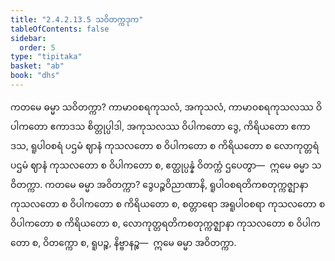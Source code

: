 ```yaml
---
title: "2.4.2.13.5 သဝိတက္ကဒုက"
tableOfContents: false
sidebar:
  order: 5
type: "tipitaka"
basket: "ab"
book: "dhs"
---
```



<DynamicBreadcrumb />

<Division number="1589" book="dhs" e="ch" v="29" p="294">

<Paragraph number="2300" book="dhs">
ကတမေ ဓမ္မာ သဝိတက္ကာ? ကာမာဝစရကုသလံ, အကုသလံ, ကာမာဝစရကုသလဿ ဝိပါကတော ဧကာဒသ စိတ္တုပ္ပါဒါ, အကုသလဿ ဝိပါကတော ဒွေ, ကိရိယတော ဧကာဒသ, ရူပါဝစရံ ပဌမံ ဈာနံ ကုသလတော စ ဝိပါကတော စ ကိရိယတော စ လောကုတ္တရံ ပဌမံ ဈာနံ ကုသလတော စ ဝိပါကတော စ, ဧတ္ထုပ္ပန္နံ ဝိတက္ကံ ဌပေတွာ—  ဣမေ ဓမ္မာ သဝိတက္ကာ.
</Paragraph>

</Division>
<Division number="1590" book="dhs" e="ch" v="29" p="295">

<Paragraph number="2301" book="dhs">
ကတမေ ဓမ္မာ အဝိတက္ကာ? ဒွေပဉ္စဝိညာဏာနိ, ရူပါဝစရတိကစတုက္ကဇ္ဈာနာ ကုသလတော စ ဝိပါကတော စ ကိရိယတော စ, စတ္တာရော အရူပါဝစရာ ကုသလတော စ ဝိပါကတော စ ကိရိယတော စ, လောကုတ္တရတိကစတုက္ကဇ္ဈာနာ ကုသလတော စ ဝိပါကတော စ, ဝိတက္ကော စ, ရူပဉ္စ, နိဗ္ဗာနဉ္စ—  ဣမေ ဓမ္မာ အဝိတက္ကာ.
</Paragraph>
</Division>
